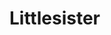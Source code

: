 
# Littlesister
<ProjectDetails
  floatRight
  region="Vale"
  house="House Sunderland, House Torrent"
  type="Keep"
  status="Completed"
  warp="/warp littlester"
  projectLead="Syorre"
  dateStarted="2014-04-19T07:00:00+00:00"
  dateCompleted="2014-04-19T07:00:00+00:00"
/>
